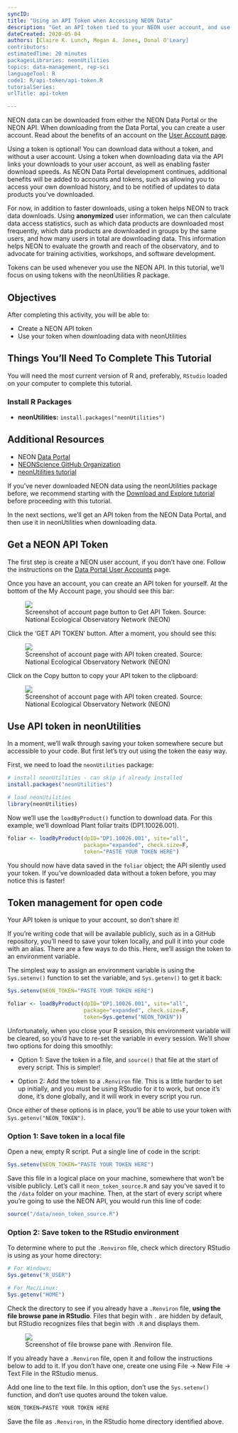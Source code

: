 ```yaml
---
syncID: 
title: "Using an API Token when Accessing NEON Data"
description: "Get an API token tied to your NEON user account, and use it for faster download speeds when accessing NEON data via the neonUtilities package."
dateCreated: 2020-05-04
authors: [Claire K. Lunch, Megan A. Jones, Donal O'Leary]
contributors:
estimatedTime: 20 minutes
packagesLibraries: neonUtilities
topics: data-management, rep-sci
languageTool: R
code1: R/api-token/api-token.R
tutorialSeries:
urlTitle: api-token

---
```


NEON data can be downloaded from either the NEON Data Portal or the NEON API. 
When downloading from the Data Portal, you can create a user account. Read 
about the benefits of an account on the <a href="https://www.neonscience.org/data/about-data/data-portal-user-accounts" target="_blank">User Account page</a>.

Using a token is optional! You can download data without a token, and 
without a user account. Using a token when downloading data via the API links 
your downloads to your user account, as well as enabling faster download 
speeds. As NEON Data Portal development continues, additional benefits will 
be added to accounts and tokens, such as allowing you to access your own 
download history, and to be notified of updates to data products you've 
downloaded.

For now, in addition to faster downloads, using a token helps NEON to track 
data downloads. Using **anonymized** user information, we can then calculate 
data access statistics, such as which data products are downloaded most 
frequently, which data products are downloaded in groups by the same users, 
and how many users in total are downloading data. This information helps NEON 
to evaluate the growth and reach of the observatory, and to advocate for 
training activities, workshops, and software development.

Tokens can be used whenever you use the NEON API. In this tutorial, we'll 
focus on using tokens with the neonUtilities R package.

<div id="ds-objectives" markdown="1">

## Objectives
After completing this activity, you will be able to:

 * Create a NEON API token 
 * Use your token when downloading data with neonUtilities 

## Things You’ll Need To Complete This Tutorial
You will need the most current version of R and, preferably, `RStudio` loaded
on your computer to complete this tutorial.

### Install R Packages

* **neonUtilities:** `install.packages("neonUtilities")`

## Additional Resources

* NEON <a href="http://data.neonscience.org" target="_blank"> Data Portal </a>
* <a href="https://github.com/NEONScience" target="_blank">NEONScience GitHub Organization</a>
* <a href="https://www.neonscience.org/neonDataStackR" target="_blank">neonUtilities tutorial</a>

</div>

If you've never downloaded NEON data using the neonUtilities package before, 
we recommend starting with the <a href="https://www.neonscience.org/download-explore-neon-data" target="_blank">Download and Explore tutorial</a> before proceeding with this tutorial.

In the next sections, we'll get an API token from the NEON Data Portal, and 
then use it in neonUtilities when downloading data.

## Get a NEON API Token 

The first step is create a NEON user account, if you don't have one. 
Follow the instructions on the <a href="https://www.neonscience.org/data/about-data/data-portal-user-accounts" target="_blank">Data Portal User Accounts</a> page.

Once you have an account, you can create an API token for yourself. At 
the bottom of the My Account page, you should see this bar: 

<figure>
	<a href="{{ site.baseurl }}/images/NEON-api-token/get-api-token-button.png">
	<img src="{{ site.baseurl }}/images/NEON-api-token/get-api-token-button.png"></a>
	<figcaption>Screenshot of account page button to Get API Token. 
	Source: National Ecological Observatory Network (NEON)
	</figcaption>
</figure>

Click the 'GET API TOKEN' button. After a moment, you should see this:

<figure>
	<a href="{{ site.baseurl }}/images/NEON-api-token/api-token-view.png">
	<img src="{{ site.baseurl }}/images/NEON-api-token/api-token-view.png"></a>
	<figcaption>Screenshot of account page with API token created. 
	Source: National Ecological Observatory Network (NEON)
	</figcaption>
</figure>

Click on the Copy button to copy your API token to the clipboard:

<figure>
	<a href="{{ site.baseurl }}/images/NEON-api-token/api-token-copy-button.png">
	<img src="{{ site.baseurl }}/images/NEON-api-token/api-token-copy-button.png"></a>
	<figcaption>Screenshot of account page with API token created. 
	Source: National Ecological Observatory Network (NEON)
	</figcaption>
</figure>

## Use API token in neonUtilities 

In a moment, we'll walk through saving your token somewhere secure but 
accessible to your code. But first let's try out using the token the easy 
way.

First, we need to load the `neonUtilities` package:

```r

# install neonUtilities - can skip if already installed
install.packages("neonUtilities")

# load neonUtilities
library(neonUtilities)

```

Now we'll use the `loadByProduct()` function to download data. For 
this example, we'll download Plant foliar traits (DP1.10026.001).

```r

foliar <- loadByProduct(dpID="DP1.10026.001", site="all", 
                        package="expanded", check.size=F,
                        token="PASTE YOUR TOKEN HERE")

```

You should now have data saved in the `foliar` object; the API 
silently used your token. If you've downloaded data without a 
token before, you may notice this is faster!

## Token management for open code

Your API token is unique to your account, so don't share it!

If you're writing code that will be available publicly, such as in a GitHub 
repository, you'll need to save your token locally, and pull it into your 
code with an alias. There are a few ways to do this. Here, we'll assign the 
token to an environment variable.

The simplest way to assign an environment variable is using the `Sys.setenv()` 
function to set the variable, and `Sys.getenv()` to get it back:

```r

Sys.setenv(NEON_TOKEN="PASTE YOUR TOKEN HERE")

foliar <- loadByProduct(dpID="DP1.10026.001", site="all", 
                        package="expanded", check.size=F,
                        token=Sys.getenv("NEON_TOKEN"))

```

Unfortunately, when you close your R session, this environment variable will 
be cleared, so you'd have to re-set the variable in every session. We'll 
show two options for doing this smoothly:

* Option 1: Save the token in a file, and `source()` that file at the start of 
every script. This is simpler!

* Option 2: Add the token to a `.Renviron` file. This is a little harder to 
set up initially, and you must be using RStudio for it to work, but once it's 
done, it's done globally, and it will work in every script you run.

Once either of these options is in place, you'll be able to use your token 
with `Sys.getenv("NEON_TOKEN")`.

### Option 1: Save token in a local file

Open a new, empty R script. Put a single line of code in the script:

```r

Sys.setenv(NEON_TOKEN="PASTE YOUR TOKEN HERE")

```

Save this file in a logical place on your machine, somewhere that won't be 
visible publicly. Let's call it `neon_token_source.R` and say you've saved it 
to the `/data` folder on your machine. Then, at the start of every script 
where you're going to use the NEON API, you would run this line of code:

```r

source("/data/neon_token_source.R")

```

### Option 2: Save token to the RStudio environment

To determine where to put the `.Renviron` file, check which directory RStudio 
is using as your home directory:

```r

# For Windows:
Sys.getenv("R_USER")

# For Mac/Linux:
Sys.getenv("HOME")

```

Check the directory to see if you already have a `.Renviron` file, **using the 
file browse pane in RStudio**. Files that begin with `.` are hidden by default, 
but RStudio recognizes files that begin with `.R` and displays them.

<figure>
	<a href="{{ site.baseurl }}/images/NEON-api-token/R-environ-file-browse.png">
	<img src="{{ site.baseurl }}/images/NEON-api-token/R-environ-file-browse.png"></a>
	<figcaption>Screenshot of file browse pane with .Renviron file. 
	</figcaption>
</figure>

If you already have a `.Renviron` file, open it and follow the instructions 
below to add to it. If you don't have one, create one using File -> New File 
-> Text File in the RStudio menus.

Add one line to the text file. In this option, don't use the `Sys.setenv()` 
function, and don't use quotes around the token value.

```r

NEON_TOKEN=PASTE YOUR TOKEN HERE

```

Save the file as `.Renviron`, in the RStudio home directory identified above.

